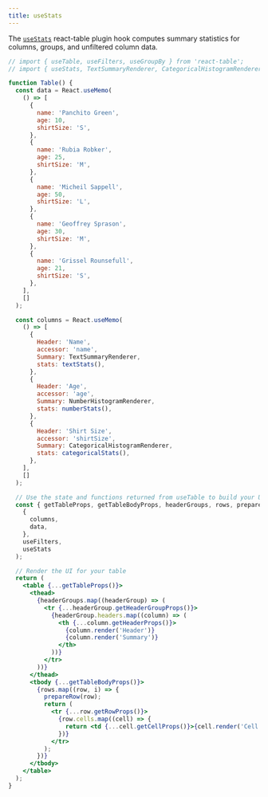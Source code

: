 ```yaml
---
title: useStats
---
```


The [`useStats`](/api/hooks/modules.html#usestats) react-table plugin hook computes summary statistics for columns,
groups, and unfiltered column data.

```jsx live
// import { useTable, useFilters, useGroupBy } from 'react-table';
// import { useStats, TextSummaryRenderer, CategoricalHistogramRenderer, NumberHistogramRenderer } from '@lineup-lite/hooks';

function Table() {
  const data = React.useMemo(
    () => [
      {
        name: 'Panchito Green',
        age: 10,
        shirtSize: 'S',
      },
      {
        name: 'Rubia Robker',
        age: 25,
        shirtSize: 'M',
      },
      {
        name: 'Micheil Sappell',
        age: 50,
        shirtSize: 'L',
      },
      {
        name: 'Geoffrey Sprason',
        age: 30,
        shirtSize: 'M',
      },
      {
        name: 'Grissel Rounsefull',
        age: 21,
        shirtSize: 'S',
      },
    ],
    []
  );

  const columns = React.useMemo(
    () => [
      {
        Header: 'Name',
        accessor: 'name',
        Summary: TextSummaryRenderer,
        stats: textStats(),
      },
      {
        Header: 'Age',
        accessor: 'age',
        Summary: NumberHistogramRenderer,
        stats: numberStats(),
      },
      {
        Header: 'Shirt Size',
        accessor: 'shirtSize',
        Summary: CategoricalHistogramRenderer,
        stats: categoricalStats(),
      },
    ],
    []
  );

  // Use the state and functions returned from useTable to build your UI
  const { getTableProps, getTableBodyProps, headerGroups, rows, prepareRow } = useTable(
    {
      columns,
      data,
    },
    useFilters,
    useStats
  );

  // Render the UI for your table
  return (
    <table {...getTableProps()}>
      <thead>
        {headerGroups.map((headerGroup) => (
          <tr {...headerGroup.getHeaderGroupProps()}>
            {headerGroup.headers.map((column) => (
              <th {...column.getHeaderProps()}>
                {column.render('Header')}
                {column.render('Summary')}
              </th>
            ))}
          </tr>
        ))}
      </thead>
      <tbody {...getTableBodyProps()}>
        {rows.map((row, i) => {
          prepareRow(row);
          return (
            <tr {...row.getRowProps()}>
              {row.cells.map((cell) => {
                return <td {...cell.getCellProps()}>{cell.render('Cell')}</td>;
              })}
            </tr>
          );
        })}
      </tbody>
    </table>
  );
}
```
